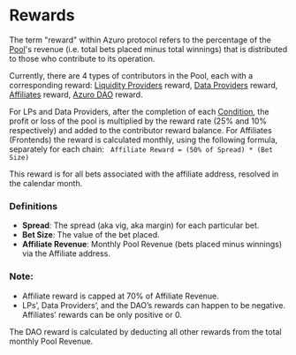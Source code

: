 
# Rewards


The term "reward" within Azuro protocol refers to the percentage of the [Pool](/concepts/protocol/pools)'s revenue (i.e. total bets placed minus total winnings) that is distributed to those who contribute to its operation.

Currently, there are 4 types of contributors in the Pool, each with a corresponding reward: [Liquidity Providers](/contracts/lp) reward, [Data Providers](/concepts/basic/data-providers) reward, [Affiliates](/concepts/basic/affiliates) reward, [Azuro DAO](/concepts/azuro-dao/overview) reward.

For LPs and Data Providers, after the completion of each [Condition](/concepts/protocol/conditions), the profit or loss of the pool is multiplied by the reward rate (25% and 10% respectively) and added to the contributor reward balance.
For Affiliates (Frontends) the reward is calculated monthly, using the following formula, separately for each chain:
 
`Affiliate Reward = (50% of Spread) * (Bet Size)`

This reward is for all bets associated with the affiliate address, resolved in the calendar month.

### Definitions

- **Spread**: The spread (aka vig, aka margin) for each particular bet.
- **Bet Size**: The value of the bet placed.
- **Affiliate Revenue**: Monthly Pool Revenue (bets placed minus winnings) via the Affiliate address.

### Note:

- Affiliate reward is capped at 70% of Affiliate Revenue.
- LPs’, Data Providers’, and the DAO’s rewards can happen to be negative. Affiliates’ rewards can be only positive or 0.

The DAO reward is calculated by deducting all other rewards from the total monthly Pool Revenue.